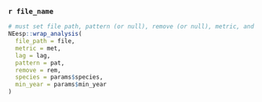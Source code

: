 ### `r file_name`
```r
# must set file path, pattern (or null), remove (or null), metric, and lag
NEesp::wrap_analysis(
  file_path = file,
  metric = met,
  lag = lag,
  pattern = pat,
  remove = rem,
  species = params$species,
  min_year = params$min_year
)
```
